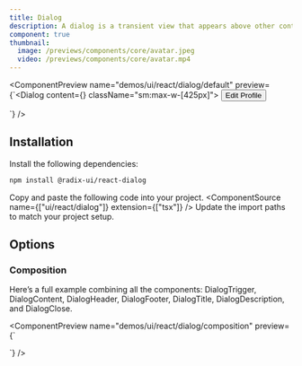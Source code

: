 ```yaml
---
title: Dialog
description: A dialog is a transient view that appears above other content on the screen when a user interacts with a control.
component: true
thumbnail:
  image: /previews/components/core/avatar.jpeg
  video: /previews/components/core/avatar.mp4
---
```


<ComponentPreview
  name="demos/ui/react/dialog/default"
  preview={`<Dialog content={<Content/>} className="sm:max-w-[425px]">
    <Button variant="outline">Edit Profile</Button>
</Dialog>`}
/>

## Installation

<Steps>
<Step>Install the following dependencies:</Step>

```bash
npm install @radix-ui/react-dialog
```
  <Step>Copy and paste the following code into your project.</Step>
  <ComponentSource name={["ui/react/dialog"]} extension={["tsx"]} />
  <Step>Update the import paths to match your project setup.</Step>
</Steps>

## Options

### Composition

Here’s a full example combining all the components: DialogTrigger, DialogContent, DialogHeader, DialogFooter, DialogTitle, DialogDescription, and DialogClose.

<ComponentPreview name="demos/ui/react/dialog/composition" 
preview={`<Dialog>
  <DialogTrigger>Open</DialogTrigger>
  <DialogContent>
    <DialogHeader>
      <DialogTitle>Are you absolutely sure?</DialogTitle>
      <DialogDescription>
        This action cannot be undone. This will permanently delete your account
        and remove your data from our servers.
      </DialogDescription>
    </DialogHeader>
  </DialogContent>
</Dialog>`} 
/>

